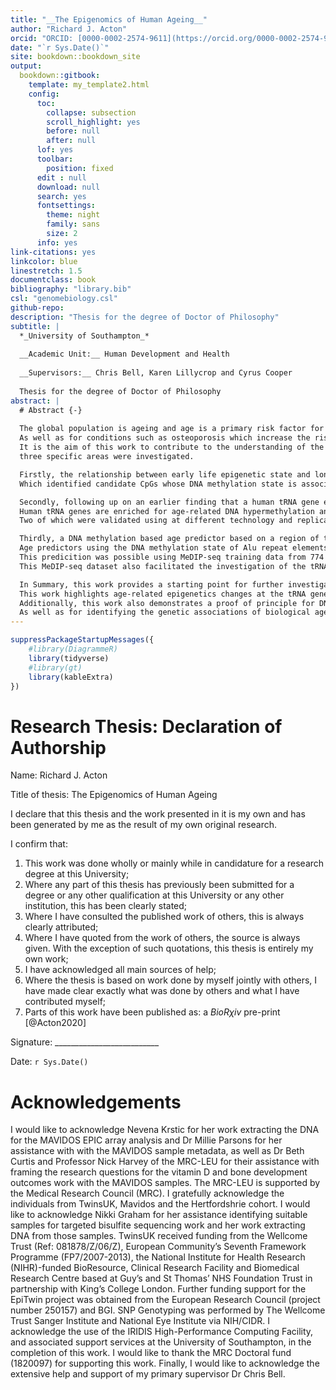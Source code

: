 ```yaml
--- 
title: "__The Epigenomics of Human Ageing__"
author: "Richard J. Acton"
orcid: "ORCID: [0000-0002-2574-9611](https://orcid.org/0000-0002-2574-9611)"
date: "`r Sys.Date()`"
site: bookdown::bookdown_site
output: 
  bookdown::gitbook:
    template: my_template2.html
    config:
      toc:
        collapse: subsection
        scroll_highlight: yes
        before: null
        after: null
      lof: yes
      toolbar:
        position: fixed
      edit : null
      download: null
      search: yes
      fontsettings:
        theme: night
        family: sans
        size: 2
      info: yes
link-citations: yes
linkcolor: blue
linestretch: 1.5
documentclass: book
bibliography: "library.bib"
csl: "genomebiology.csl"
github-repo: 
description: "Thesis for the degree of Doctor of Philosophy"
subtitle: |
  *_University of Southampton_*
  
  __Academic Unit:__ Human Development and Health
  
  __Supervisors:__ Chris Bell, Karen Lillycrop and Cyrus Cooper
  
  Thesis for the degree of Doctor of Philosophy
abstract: |
  # Abstract {-}
  
  The global population is ageing and age is a primary risk factor for many life threatening diseases including cancer, cardiovascular and neurodegenerative conditions. 
  As well as for conditions such as osteoporosis which increase the risk of death indirectly through elevated risk of the fracture of major bones and subsequent complications. 
  It is the aim of this work to contribute to the understanding of the epigentic processes involved in ageing and ageing-related disease.
  three specific areas were investigated. 

  Firstly, the relationship between early life epigenetic state and long term bone health. This investigation took the form of Epigenome wide association studies conducted with umbilical cord blood. 
  Which identified candidate CpGs whose DNA methylation state is associated with bone mineral content at 6 years of age ($p < 2.52\times 10^{-8}$, n = 402) and periosteal circumference at 6 years of age ($p < 4.24\times 10^{-8}$, n = 141) respectively.

  Secondly, following up on an earlier finding that a human tRNA gene exhibited age-related hypermethylation, the changes in human tRNA gene DNA methylation with age were interogated. 
  Human tRNA genes are enriched for age-related DNA hypermethylation and three specific tRNA loci show genome wide significant ($p < 4.34\times10^{-9}$) hypermethylation with age. 
  Two of which were validated using at different technology and replicated in an independent cohort, using a third DNA methylation assay.

  Thirdly, a DNA methylation based age predictor based on a region of the genome not previously broadly accessible to DNA methylation based age predictors, namely the Alu family of SINE repeat elements. 
  Age predictors using the DNA methylation state of Alu repeat elements are able to predict human age with an R of 0.65 and a median absolute error of 8.1 years.
  This predicition was possible using MeDIP-seq training data from 774 individuals and validated on an unrelated set of 664 individuals.
  This MeDIP-seq dataset also facilitated the investigation of the tRNA gene regions which like the Alu repeat elements are poorly covered by most other genome-wide DNA methylation assays.

  In Summary, this work provides a starting point for further investigations into the relationship between early life epigenetic associations to longer term bone health outcomes.
  This work highlights age-related epigenetics changes at the tRNA gene loci, a region of the genome responsible for the production of a core component of the apparatus of translation.
  Additionally, this work also demonstrates a proof of principle for DNA methylation based age estimators created with the DNA methylation signatures from specific genomic compartments. 
  As well as for identifying the genetic associations of biological age indicators such as age acceleration based on such genomic feature specific age predictors.
---
```


```r
suppressPackageStartupMessages({
	#library(DiagrammeR)
	library(tidyverse)
	#library(gt)
	library(kableExtra)
})
```

\newpage

# Research Thesis: Declaration of Authorship {-}

Name: Richard J. Acton

Title of thesis: The Epigenomics of Human Ageing

I declare that this thesis and the work presented in it is my own and has been generated by me as the result of my own original research.

I confirm that:

1. This work was done wholly or mainly while in candidature for a research degree at this University;
2. Where any part of this thesis has previously been submitted for a degree or any other qualification at this University or any other institution, this has been clearly stated;
3. Where I have consulted the published work of others, this is always clearly attributed;
4. Where I have quoted from the work of others, the source is always given. With the exception of such quotations, this thesis is entirely my own work;
5. I have acknowledged all main sources of help;
6. Where the thesis is based on work done by myself jointly with others, I have made clear exactly what was done by others and what I have contributed myself; 
7. Parts of this work have been published as: a $BioR \chi iv$ pre-print [@Acton2020]

Signature: __________________________

Date: `r Sys.Date()`

\newpage

# Acknowledgements {-}

I would like to acknowledge Nevena Krstic for her work extracting the DNA for the MAVIDOS EPIC array analysis and Dr Millie Parsons for her assistance with with the MAVIDOS sample metadata, as well as Dr Beth Curtis and Professor Nick Harvey of the MRC-LEU for their assistance with framing the research questions for the vitamin D and bone development outcomes work with the MAVIDOS samples.
The MRC-LEU is supported by the Medical Research Council (MRC).
I gratefully acknowledge the individuals from TwinsUK, Mavidos and the Hertfordshrie cohort.
I would like to acknowledge Nikki Graham for her assistance identifying suitable samples for targeted bisulfite sequencing work and her work extracting DNA from those samples. 
TwinsUK received funding from the Wellcome Trust (Ref: 081878/Z/06/Z), European Community’s Seventh Framework Programme (FP7/2007-2013), the National Institute for Health Research (NIHR)-funded BioResource, Clinical Research Facility and Biomedical Research Centre based at Guy’s and St Thomas’ NHS Foundation Trust in partnership with King’s College London. 
Further funding support for the EpiTwin project was obtained from the European Research Council (project number 250157) and BGI. 
SNP Genotyping was performed by The Wellcome Trust Sanger Institute and National Eye Institute via NIH/CIDR.
I acknowledge the use of the IRIDIS High-Performance Computing Facility, and associated support services at the University of Southampton, in the completion of this work. 
I would like to thank the MRC Doctoral fund (1820097) for supporting this work.
Finally, I would like to acknowledge the extensive help and support of my primary supervisor Dr Chris Bell.

